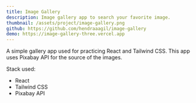 ```yaml
---
title: Image Gallery
description: Image gallery app to search your favorite image.
thumbnail: /assets/project/image-gallery.png
github: https://github.com/hendraaagil/image-gallery
demo: https://image-gallery-three.vercel.app
---
```


A simple gallery app used for practicing React and Tailwind CSS. This app uses Pixabay API for the source of the images.

Stack used:

- React
- Tailwind CSS
- Pixabay API
